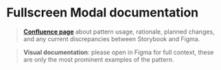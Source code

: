 
<Meta title="components/FullscreenModal/Docs" />

# Fullscreen Modal documentation

> **[Confluence page](https://zitenote.atlassian.net/l/c/2La1FdL2)** about pattern usage, rationale, planned changes, and any current discrepancies between Storybook and Figma.

> **Visual documentation**: please open in Figma for full context, these are only the most prominent examples of the pattern.

<Figma url="https://www.figma.com/file/5FMXj5ydt1i7N6gU01EGVq/Platform-Patterns?node-id=698%3A2713"/>
<Figma url="https://www.figma.com/file/5FMXj5ydt1i7N6gU01EGVq/Platform-Patterns?node-id=699%3A2640"/>
<Figma url="https://www.figma.com/file/5FMXj5ydt1i7N6gU01EGVq/Platform-Patterns?node-id=698%3A2989"/>